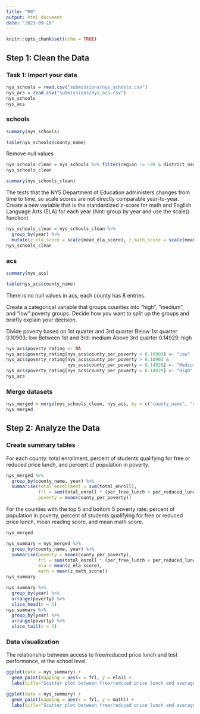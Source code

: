 ```yaml
---
title: "R8"
output: html_document
date: "2023-09-18"
---
```


```r
knitr::opts_chunk$set(echo = TRUE)
```

## Step 1: Clean the Data

### Task 1: Import your data
```r
nys_schools = read.csv("submissions/nys_schools.csv")
nys_acs = read.csv("submissions/nys_acs.csv")
nys_schools
nys_acs
```

### schools
```r
summary(nys_schools)
```
```r
table(nys_schools$county_name)
```

Remove null values
```r
nys_schools_clean = nys_schools %>% filter(region != -99 & district_name != -99 & total_enroll != -99 & per_free_lunch != -99 & mean_ela_score != -99 & mean_math_score != -99)
nys_schools_clean
```
```r
summary(nys_schools_clean)
```
The tests that the NYS Department of Education administers changes from time to time, so scale scores are not directly comparable year-to-year. Create a new variable that is the standardized z-score for math and English Language Arts (ELA) for each year (hint: group by year and use the scale() function)
```r
nys_schools_clean = nys_schools_clean %>% 
  group_by(year) %>% 
  mutate(z_ela_score = scale(mean_ela_score), z_math_score = scale(mean_math_score))
nys_schools_clean
```

### acs
```r
summary(nys_acs)
```
```r
table(nys_acs$county_name)
```
There is no null values in acs, each county has 8 entries.

Create a categorical variable that groups counties into "high", "medium", and "low" poverty groups. Decide how you want to split up the groups and briefly explain your decision.

Divide poverty based on 1st quarter and 3rd quarter
Below 1st quarter 0.10903: low
Between 1st and 3rd: medium
Above 3rd quarter 0.14929: high
```r
nys_acs$poverty_rating <- NA
nys_acs$poverty_rating[nys_acs$county_per_poverty < 0.10903] <- "Low"
nys_acs$poverty_rating[nys_acs$county_per_poverty > 0.10903 & 
                       nys_acs$county_per_poverty < 0.14929] <- "Medium"
nys_acs$poverty_rating[nys_acs$county_per_poverty > 0.14929] <- "High"
nys_acs
```

### Merge datasets
```r
nys_merged = merge(nys_schools_clean, nys_acs, by = c("county_name", "year"))
nys_merged
```

## Step 2: Analyze the Data

### Create summary tables
For each county: total enrollment, percent of students qualifying for free or reduced price lunch, and percent of population in poverty.
```r
nys_merged %>% 
  group_by(county_name, year) %>% 
  summarise(total_enrollment = sum(total_enroll), 
            frl = sum(total_enroll * (per_free_lunch + per_reduced_lunch)) / sum(total_enroll),
            poverty = mean(county_per_poverty))
```

For the counties with the top 5 and bottom 5 poverty rate: percent of population in poverty, percent of students qualifying for free or reduced price lunch, mean reading score, and mean math score.

```r
nys_merged
```


```r
nys_summary = nys_merged %>% 
  group_by(county_name, year) %>% 
  summarise(poverty = mean(county_per_poverty),
            frl = sum(total_enroll * (per_free_lunch + per_reduced_lunch)) / sum(total_enroll),
            ela = mean(z_ela_score),
            math = mean(z_math_score))
nys_summary
```
```r
nys_summary %>%
  group_by(year) %>%
  arrange(poverty) %>%
  slice_head(n = 5)
nys_summary %>%
  group_by(year) %>%
  arrange(poverty) %>%
  slice_tail(n = 5)
```

### Data visualization

The relationship between access to free/reduced price lunch and test performance, at the school level.
```r
ggplot(data = nys_summary) + 
  geom_point(mapping = aes(x = frl, y = ela)) +
  labs(title="Scatter plot between free/reduced price lunch and average ela test performance")
```

```r
ggplot(data = nys_summary) + 
  geom_point(mapping = aes(x = frl, y = math)) +
  labs(title="Scatter plot between free/reduced price lunch and average math test performance")
```

